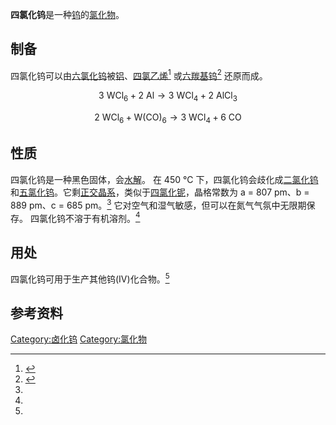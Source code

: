 {{Chembox
| ImageFile   = Niobium-tetrachloride-chain-from-xtal-1977-3D-balls.png
|Section1={{Chembox Identifiers
| CASNo         = 13470-13-8
| CASNo_Ref = {{cascite|correct|CAS}}
| EC-number        = 629-145-3
| PubChem          = 
| ChemSpider       = 
| SMILES =Cl[W](Cl)(Cl)Cl
}}
| Section2={{Chembox Properties
| Appearance     = 黑色固体 <ref name="brauer" />
|W=1|Cl=4
| Density           = 4.62 g·cm<sup>−3</sup><ref name="W. M. Haynes">{{BibISBN|9781439880494 | Seite = SA4-PA96 | Seiten = 4–96 }}</ref>
| MeltingPt     = 450 [[摄氏度|°C]] (分解)<ref name="crc"> {{Literatur | Herausgeber=David R. Lide | Titel=CRC Handbook of Chemistry and Physics | Auflage= 90. | Verlag=CRC Press | Jahr=2009 | ISBN=978-1420090840 }} </ref>
| BoilingPt       =
| Solubility      = 反应<ref name="W. M. Haynes" />
}}
|Section8={{Chembox Related
| OtherCpds=[[二氯化钨|二氯化钨]]<br /> [[三氯化钨|三氯化钨]]<br /> [[五氯化钨|五氯化钨]]<br /> [[六氯化钨|六氯化钨]]
}}
}}

'''四氯化钨'''是一种[[钨|钨]]的[[氯化物|氯化物]]。

== 制备 ==
四氯化钨可以由[[六氯化钨|六氯化钨]]被[[铝|铝]]、[[四氯乙烯|四氯乙烯]]<ref name="brauer">{{BibISBN|3432878230|Seiten=1556}}</ref> 或[[六羰基钨|六羰基钨]]<ref name="Herbert D. Kaesz">{{Literatur | Autor  = Herbert D. Kaesz | Titel = Inorganic Syntheses | Verlag = John Wiley & Sons | ISBN = 0470132922 | Jahr = 2009 | Online = {{Google Buch | BuchID = Yyb0IK3oD6MC | Seite = 222 }} | Seiten = 222 }}</ref> 还原而成。
:<math>\mathrm{3 \ WCl_6 + 2 \ Al \longrightarrow 3 \ WCl_4 + 2 \ AlCl_3}</math>
:<math>\mathrm{2 \ WCl_6 + W(CO)_6 \longrightarrow 3 \ WCl_4 + 6 \ CO}</math>

== 性质 ==
四氯化钨是一种黑色固体，会[[水解|水解]]。 在 450 °C 下，四氯化钨会歧化成[[二氯化钨|二氯化钨]]和[[五氯化钨|五氯化钨]]。它剩[[正交晶系|正交晶系]]，类似于[[四氯化铌|四氯化铌]]，晶格常数为 a = 807 pm、b = 889 pm、c = 685 pm。<ref name="brauer" /> 它对空气和湿气敏感，但可以在氮气气氛中无限期保存。 四氯化钨不溶于有机溶剂。<ref name="Herbert D. Kaesz" />

== 用处 ==
四氯化钨可用于生产其他钨(IV)化合物。<ref name="Herbert D. Kaesz" />

== 参考资料 ==
{{reflist}}
{{钨化合物}}
{{氯化物}}

[[Category:卤化钨|Category:卤化钨]]
[[Category:氯化物|Category:氯化物]]